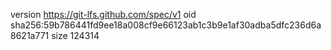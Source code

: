 version https://git-lfs.github.com/spec/v1
oid sha256:59b786441fd9ee18a008cf9e66123ab1c3b9e1af30adba5dfc236d6a8621a771
size 124314
